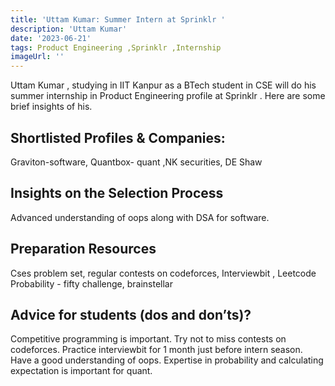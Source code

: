 ---
title: 'Uttam Kumar: Summer Intern at Sprinklr '
description: 'Uttam Kumar'
date: '2023-06-21'
tags: Product Engineering ,Sprinklr ,Internship
imageUrl: ''
---

Uttam Kumar , studying in IIT Kanpur as a BTech student in CSE will do
his summer internship in Product Engineering  profile at Sprinklr . Here are some brief
insights of his.

## Shortlisted Profiles & Companies:
Graviton-software, Quantbox- quant ,NK securities, DE Shaw 

## Insights on the Selection Process
Advanced understanding of oops along with DSA for software.

##  Preparation Resources
Cses problem set, regular contests on codeforces, Interviewbit , Leetcode
Probability - fifty challenge, brainstellar

## Advice for students (dos and don’ts)? 
Competitive programming is important. Try not to miss contests on codeforces. Practice interviewbit for 1 month just before intern season. Have a good understanding of oops. Expertise in probability and calculating expectation is important for quant.

